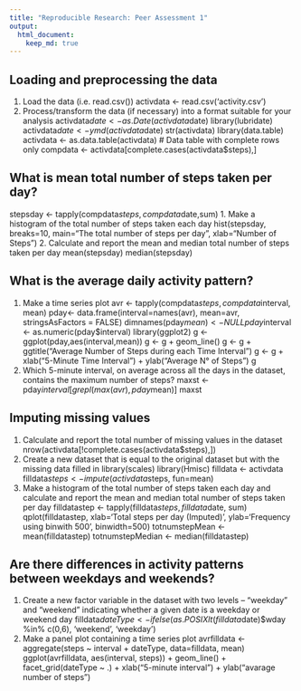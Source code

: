 ```yaml
---
title: "Reproducible Research: Peer Assessment 1"
output: 
  html_document:
    keep_md: true
---
```



## Loading and preprocessing the data
1. Load the data (i.e. read.csv())
activdata <- read.csv('activity.csv')
2. Process/transform the data (if necessary) into a format suitable for your analysis
activdata$date <- as.Date(activdata$date)
library(lubridate)
activdata$date <- ymd(activdata$date)
str(activdata)
library(data.table)
activdata <- as.data.table(activdata)
# Data table with complete rows only
compdata <- activdata[complete.cases(activdata$steps),]

## What is mean total number of steps taken per day?
stepsday <- tapply(compdata$steps,compdata$date,sum)
1. Make a histogram of the total number of steps taken each day
hist(stepsday, breaks=10, main="The total number of steps per day", xlab="Number of Steps")
2. Calculate and report the mean and median total number of steps taken per day
mean(stepsday)
median(stepsday)

## What is the average daily activity pattern?
1. Make a time series plot
avr <- tapply(compdata$steps, compdata$interval, mean)
pday<- data.frame(interval=names(avr), mean=avr, stringsAsFactors = FALSE)
dimnames(pday$mean) <- NULL
pday$interval <- as.numeric(pday$interval)
library(ggplot2)
g <- ggplot(pday,aes(interval,mean))
g <- g + geom_line()
g <- g + ggtitle("Average Number of Steps during each Time Interval")
g <- g + xlab("5-Minute Time Interval") + ylab("Average N° of Steps")
g
2. Which 5-minute interval, on average across all the days in the dataset, contains the maximum number of steps?
maxst <- pday$interval[grepl(max(avr), pday$mean)]
maxst

## Imputing missing values

1. Calculate and report the total number of missing values in the dataset
nrow(activdata[!complete.cases(activdata$steps),])
2. Create a new dataset that is equal to the original dataset but with the missing data filled in
library(scales)
library(Hmisc)
filldata <- activdata
filldata$steps <- impute(activdata$steps, fun=mean)
3. Make a histogram of the total number of steps taken each day and calculate and report the mean and median total number of steps taken per day
filldatastep <- tapply(filldata$steps, filldata$date, sum)
qplot(filldatastep, xlab='Total steps per day (Imputed)', ylab='Frequency using binwith 500', binwidth=500)
totnumstepMean <- mean(filldatastep)
totnumstepMedian <- median(filldatastep)

## Are there differences in activity patterns between weekdays and weekends?
1. Create a new factor variable in the dataset with two levels – “weekday” and “weekend” indicating whether a given date is a weekday or weekend day
filldata$dateType <-  ifelse(as.POSIXlt(filldata$date)$wday %in% c(0,6), 'weekend', 'weekday')
2. Make a panel plot containing a time series plot
avrfilldata <- aggregate(steps ~ interval + dateType, data=filldata, mean)
ggplot(avrfilldata, aes(interval, steps)) +
geom_line() + 
facet_grid(dateType ~ .) +
xlab("5-minute interval") +
ylab("avarage number of steps")
